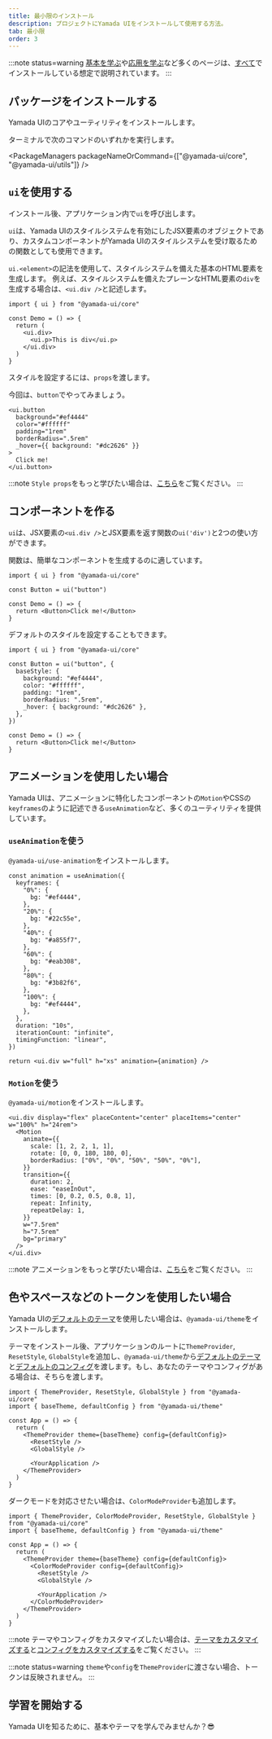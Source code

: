 ```yaml
---
title: 最小限のインストール
description: プロジェクトにYamada UIをインストールして使用する方法。
tab: 最小限
order: 3
---
```


:::note status=warning
[基本を学ぶ](/getting-started/installation/basic)や[応用を学ぶ](/getting-started/installation/advanced)など多くのページは、[すべて](/getting-started/installation)でインストールしている想定で説明されています。
:::

## パッケージをインストールする

Yamada UIのコアやユーティリティをインストールします。

ターミナルで次のコマンドのいずれかを実行します。

<PackageManagers packageNameOrCommand={["@yamada-ui/core", "@yamada-ui/utils"]} />

## `ui`を使用する

インストール後、アプリケーション内で`ui`を呼び出します。

`ui`は、Yamada UIのスタイルシステムを有効にしたJSX要素のオブジェクトであり、カスタムコンポーネントがYamada UIのスタイルシステムを受け取るための関数としても使用できます。

`ui.<element>`の記法を使用して、スタイルシステムを備えた基本のHTML要素を生成します。
例えば、スタイルシステムを備えたプレーンなHTML要素の`div`を生成する場合は、`<ui.div />`と記述します。

```tsx live=false
import { ui } from "@yamada-ui/core"

const Demo = () => {
  return (
    <ui.div>
      <ui.p>This is div</ui.p>
    </ui.div>
  )
}
```

スタイルを設定するには、`props`を渡します。

今回は、`button`でやってみましょう。

```tsx
<ui.button
  background="#ef4444"
  color="#ffffff"
  padding="1rem"
  borderRadius=".5rem"
  _hover={{ background: "#dc2626" }}
>
  Click me!
</ui.button>
```

:::note
`Style props`をもっと学びたい場合は、[こちら](/styled-system/style-props)をご覧ください。
:::

## コンポーネントを作る

`ui`は、JSX要素の`<ui.div />`とJSX要素を返す関数の`ui('div')`と2つの使い方ができます。

関数は、簡単なコンポーネントを生成するのに適しています。

```tsx live=false
import { ui } from "@yamada-ui/core"

const Button = ui("button")

const Demo = () => {
  return <Button>Click me!</Button>
}
```

デフォルトのスタイルを設定することもできます。

```tsx live=false
import { ui } from "@yamada-ui/core"

const Button = ui("button", {
  baseStyle: {
    background: "#ef4444",
    color: "#ffffff",
    padding: "1rem",
    borderRadius: ".5rem",
    _hover: { background: "#dc2626" },
  },
})

const Demo = () => {
  return <Button>Click me!</Button>
}
```

## アニメーションを使用したい場合

Yamada UIは、アニメーションに特化したコンポーネントの`Motion`やCSSの`keyframes`のように記述できる`useAnimation`など、多くのユーティリティを提供しています。

### `useAnimation`を使う

`@yamada-ui/use-animation`をインストールします。

<PackageManagers packageNameOrCommand="@yamada-ui/use-animation" />

```tsx functional=true
const animation = useAnimation({
  keyframes: {
    "0%": {
      bg: "#ef4444",
    },
    "20%": {
      bg: "#22c55e",
    },
    "40%": {
      bg: "#a855f7",
    },
    "60%": {
      bg: "#eab308",
    },
    "80%": {
      bg: "#3b82f6",
    },
    "100%": {
      bg: "#ef4444",
    },
  },
  duration: "10s",
  iterationCount: "infinite",
  timingFunction: "linear",
})

return <ui.div w="full" h="xs" animation={animation} />
```

### `Motion`を使う

`@yamada-ui/motion`をインストールします。

<PackageManagers packageNameOrCommand="@yamada-ui/motion" />

```tsx
<ui.div display="flex" placeContent="center" placeItems="center" w="100%" h="24rem">
  <Motion
    animate={{
      scale: [1, 2, 2, 1, 1],
      rotate: [0, 0, 180, 180, 0],
      borderRadius: ["0%", "0%", "50%", "50%", "0%"],
    }}
    transition={{
      duration: 2,
      ease: "easeInOut",
      times: [0, 0.2, 0.5, 0.8, 1],
      repeat: Infinity,
      repeatDelay: 1,
    }}
    w="7.5rem"
    h="7.5rem"
    bg="primary"
  />
</ui.div>
```

:::note
アニメーションをもっと学びたい場合は、[こちら](/styled-system/animation)をご覧ください。
:::

## 色やスペースなどのトークンを使用したい場合

Yamada UIの[デフォルトのテーマ](/styled-system/theming/default-theme)を使用したい場合は、`@yamada-ui/theme`をインストールします。

<PackageManagers packageNameOrCommand="@yamada-ui/theme" />

テーマをインストール後、アプリケーションのルートに`ThemeProvider`, `ResetStyle`, `GlobalStyle`を追加し、`@yamada-ui/theme`から[デフォルトのテーマ](/styled-system/theming/default-theme)と[デフォルトのコンフィグ](/styled-system/configure/default-config)を渡します。もし、あなたのテーマやコンフィグがある場合は、そちらを渡します。

```tsx live=false highlight={6,7,8,11}
import { ThemeProvider, ResetStyle, GlobalStyle } from "@yamada-ui/core"
import { baseTheme, defaultConfig } from "@yamada-ui/theme"

const App = () => {
  return (
    <ThemeProvider theme={baseTheme} config={defaultConfig}>
      <ResetStyle />
      <GlobalStyle />

      <YourApplication />
    </ThemeProvider>
  )
}
```

ダークモードを対応させたい場合は、`ColorModeProvider`も追加します。

```tsx live=false highlight={7,12}
import { ThemeProvider, ColorModeProvider, ResetStyle, GlobalStyle } from "@yamada-ui/core"
import { baseTheme, defaultConfig } from "@yamada-ui/theme"

const App = () => {
  return (
    <ThemeProvider theme={baseTheme} config={defaultConfig}>
      <ColorModeProvider config={defaultConfig}>
        <ResetStyle />
        <GlobalStyle />

        <YourApplication />
      </ColorModeProvider>
    </ThemeProvider>
  )
}
```

:::note
テーマやコンフィグをカスタマイズしたい場合は、[テーマをカスタマイズする](/styled-system/theming/customize-theme)と[コンフィグをカスタマイズする](/styled-system/configure/customize-config)をご覧ください。
:::

:::note status=warning
`theme`や`config`を`ThemeProvider`に渡さない場合、トークンは反映されません。
:::

## 学習を開始する

Yamada UIを知るために、基本やテーマを学んでみませんか？😎

<CardContainer>
  <LinkCard href="/getting-started/basics" />
  <LinkCard
    href="/styled-system/theming"
    title="テーマについて学ぶ"
    description="Yamada UIのデフォルトのテーマを知り、色・フォント・その他のテーマの値を作成・変更する方法を学ぶ。"
  />
  <LinkCard
    href="/components"
    title="コンポーネントを探索する"
    description="Yamada UIは、100以上の柔軟性が高いコンポーネントを提供しています。すべてのコンポーネントは、アニメーション・ダークモードをサポートしています。"
  />
  <LinkCard
    href="https://github.com/hirotomoyamada/yamada-ui"
    title="ソースコードを探索する"
    description="Yamada UIのパッケージ・ドキュメントサイトはオープンソースです。Yamada UIを気に入ったら、スターを付けてください。"
  />
</CardContainer>
